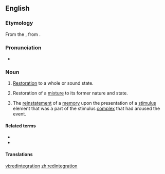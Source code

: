 ==English==

===Etymology===
From the {{etyl|la|en}} {{term|redintegratio|redintegrātiō|lang=la}}, from {{term|redintegro|redintegrō|I restore or renew”, “I refresh or revive|lang=la}}.

===Pronunciation===
* {{IPA|/ɹɛˌdɪntɪˈgɹeɪʃən/|/ɹɪˌdɪntɪˈgɹeɪʃən/}}

===Noun===
{{en-noun}}

# {{rare}} [[restoration|Restoration]] to a whole or sound state. 
# {{chemistry|obsolete}} Restoration of a [[mixture]] to its former nature and state. 
# {{psychology}} The [[reinstatement]] of a [[memory]] upon the presentation of a [[stimulus]] element that was a part of the stimulus [[complex]] that had aroused the event.

====Related terms====
* {{l/en|redintegrate}}
* {{l/en|redintegrative}}

====Translations====
{{trans-top|rare: restoration to a whole or sound state}}
{{trans-mid}}
{{trans-bottom}}

{{trans-top|chemistry, obsolete: restoration of a mixture to its former state}}
{{trans-mid}}
{{trans-bottom}}

{{trans-top|psychology: reinstatement of a memory}}
{{trans-mid}}
{{trans-bottom}}

[[vi:redintegration]]
[[zh:redintegration]]